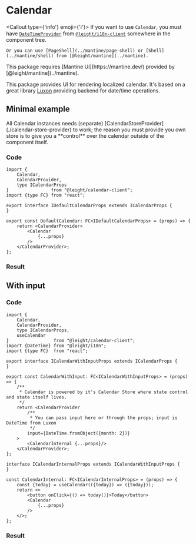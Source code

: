 
# Calendar

<Callout type={'info'} emoji={'ℹ️'}>
    If you want to use `Calendar`, you must have [`DateTimeProvider`](../i18n-client/date-time-provider) from [`@leight/i18n-client`](../i18n-client) somewhere in the component tree.

    Or you can use [PageShell](../mantine/page-shell) or [Shell](../mantine/shell) from [@leight/mantine](../mantine).
</Callout>

<Callout>
    This package requires [Mantine UI](https://mantine.dev/) provided by [@leight/mantine](../mantine).
</Callout>

This package provides UI for rendering localized calendar. It's based on a great library [Luxon](https://moment.github.io/luxon/#/) providing
backend for date/time operations.

## Minimal example

<Callout>
    All Calendar instances needs (separate) [CalendarStoreProvider](./calendar-store-provider) to work; the reason you must provide you own store is to give you
    a **control** over the calendar outside of the component itself.
</Callout>

### Code

```tsx filename="DefaultCalendar.tsx"
import {
    Calendar,
    CalendarProvider,
    type ICalendarProps
}                from "@leight/calendar-client";
import {type FC} from "react";

export interface IDefaultCalendarProps extends ICalendarProps {
}

export const DefaultCalendar: FC<IDefaultCalendarProps> = (props) => {
    return <CalendarProvider>
        <Calendar
            {...props}
        />
    </CalendarProvider>;
};
```

### Result

<Shell>
    <DefaultCalendar/>
</Shell>

## With input

### Code

```tsx filename="CalendarWithInput.tsx"
import {
    Calendar,
    CalendarProvider,
    type ICalendarProps,
    useCalendar
}                 from "@leight/calendar-client";
import {DateTime} from "@leight/i18n";
import {type FC}  from "react";

export interface ICalendarWithInputProps extends ICalendarProps {
}

export const CalendarWithInput: FC<ICalendarWithInputProps> = (props) => {
    /**
     * Calendar is powered by it's Calendar Store where state control and state itself lives.
     */
    return <CalendarProvider
        /**
         * You can pass input here or through the props; input is DateTime from Luxon
         */
        input={DateTime.fromObject({month: 2})}
    >
        <CalendarInternal {...props}/>
    </CalendarProvider>;
};

interface ICalendarInternalProps extends ICalendarWithInputProps {
}

const CalendarInternal: FC<ICalendarInternalProps> = (props) => {
    const {today} = useCalendar(({today}) => ({today}));
    return <>
        <button onClick={() => today()}>Today</button>
        <Calendar
            {...props}
        />
    </>;
};
```

### Result

<Shell>
    <CalendarWithInput/>
</Shell>

